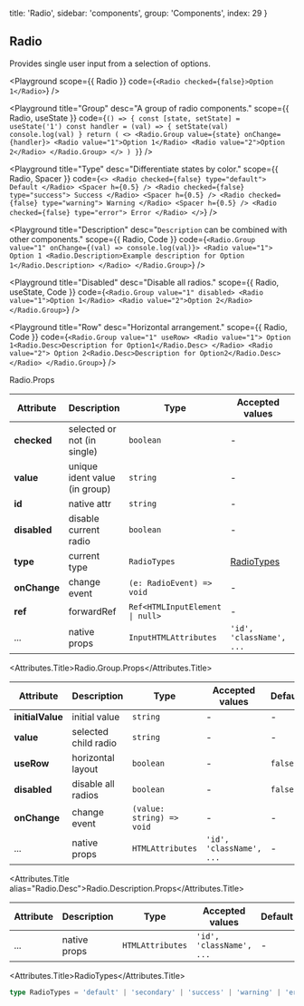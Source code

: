 
  title: 'Radio',
  sidebar: 'components',
  group: 'Components',
  index: 29
}

## Radio

Provides single user input from a selection of options.

<Playground
  scope={{ Radio }}
  code={`
<Radio checked={false}>Option 1</Radio>
`}
/>

<Playground
  title="Group"
  desc="A group of radio components."
  scope={{ Radio, useState }}
  code={`
() => {
  const [state, setState] = useState('1')
  const handler = (val) => {
    setState(val)
    console.log(val)
  }
  return (
    <>
      <Radio.Group value={state} onChange={handler}>
        <Radio value="1">Option 1</Radio>
        <Radio value="2">Option 2</Radio>
      </Radio.Group>
    </>
  )
}
`}
/>

<Playground
  title="Type"
  desc="Differentiate states by color."
  scope={{ Radio, Spacer }}
  code={`
<>
  <Radio checked={false} type="default">
    Default
  </Radio>
  <Spacer h={0.5} />
  <Radio checked={false} type="success">
    Success
  </Radio>
  <Spacer h={0.5} />
  <Radio checked={false} type="warning">
    Warning
  </Radio>
  <Spacer h={0.5} />
  <Radio checked={false} type="error">
    Error
  </Radio>
</>
`}
/>

<Playground
  title="Description"
  desc="`Description` can be combined with other components."
  scope={{ Radio, Code }}
  code={`
<Radio.Group value="1" onChange={(val) => console.log(val)}>
  <Radio value="1">
    Option 1
    <Radio.Description>Example description for Option 1</Radio.Description>
  </Radio>
</Radio.Group>
`}
/>

<Playground
  title="Disabled"
  desc="Disable all radios."
  scope={{ Radio, useState, Code }}
  code={`
<Radio.Group value="1" disabled>
  <Radio value="1">Option 1</Radio>
  <Radio value="2">Option 2</Radio>
</Radio.Group>
`}
/>

<Playground
  title="Row"
  desc="Horizontal arrangement."
  scope={{ Radio, Code }}
  code={`
<Radio.Group value="1" useRow>
  <Radio value="1">
    Option 1<Radio.Desc>Description for Option1</Radio.Desc>
  </Radio>
  <Radio value="2">
    Option 2<Radio.Desc>Description for Option2</Radio.Desc>
  </Radio>
</Radio.Group>
`}
/>

<Attributes edit="/pages/docs/components/radio.mdx">
<Attributes.Title>Radio.Props</Attributes.Title>

| Attribute    | Description                   | Type                                           | Accepted values           | Default   |
| ------------ | ----------------------------- | ---------------------------------------------- | ------------------------- | --------- |
| **checked**  | selected or not (in single)   | `boolean`                                      | -                         | `false`   |
| **value**    | unique ident value (in group) | `string`                                       | -                         | -         |
| **id**       | native attr                   | `string`                                       | -                         | -         |
| **disabled** | disable current radio         | `boolean`                                      | -                         | `false`   |
| **type**     | current type                  | `RadioTypes`                                   | [RadioTypes](#radiotypes) | `default` |
| **onChange** | change event                  | `(e: RadioEvent) => void`                      | -                         | -         |
| **ref**      | forwardRef                    | <Code>Ref<HTMLInputElement &#124; null></Code> | -                         | -         |
| ...          | native props                  | `InputHTMLAttributes`                          | `'id', 'className', ...`  | -         |

<Attributes.Title>Radio.Group.Props</Attributes.Title>

| Attribute        | Description          | Type                      | Accepted values          | Default |
| ---------------- | -------------------- | ------------------------- | ------------------------ | ------- |
| **initialValue** | initial value        | `string`                  | -                        | -       |
| **value**        | selected child radio | `string`                  | -                        | -       |
| **useRow**       | horizontal layout    | `boolean`                 | -                        | `false` |
| **disabled**     | disable all radios   | `boolean`                 | -                        | `false` |
| **onChange**     | change event         | `(value: string) => void` | -                        | -       |
| ...              | native props         | `HTMLAttributes`          | `'id', 'className', ...` | -       |

<Attributes.Title alias="Radio.Desc">Radio.Description.Props</Attributes.Title>

| Attribute | Description  | Type             | Accepted values          | Default |
| --------- | ------------ | ---------------- | ------------------------ | ------- |
| ...       | native props | `HTMLAttributes` | `'id', 'className', ...` | -       |

<Attributes.Title>RadioTypes</Attributes.Title>

```ts
type RadioTypes = 'default' | 'secondary' | 'success' | 'warning' | 'error'
```

</Attributes>

